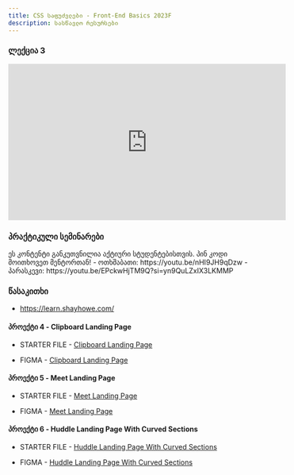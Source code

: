 ```yaml
---
title: CSS საფუძვლები - Front-End Basics 2023F
description: სასწავლო რესურსები
---
```


### ლექცია 3

<iframe width="560" height="315" src="https://www.youtube.com/embed/SWmyQG_41N0?si=fvNKqLJl5KpZII4u" title="YouTube video player" frameBorder="0" allow="accelerometer; autoplay; clipboard-write; encrypted-media; gyroscope; picture-in-picture; web-share" allowFullScreen></iframe>

### პრაქტიკული სემინარები

<Card>
  <PinCodeProtectedContent>
    <Locked>
      ეს კონტენტი განკუთვნილია აქტიური სტუდენტებისთვის. პინ კოდი მოითხოვეთ
      მენტორთან!
    </Locked>
    <Unlocked>
      - ოთხშაბათი: https://youtu.be/nHI9JH9qDzw
      - პარასკევი: https://youtu.be/EPckwHjTM9Q?si=yn9QuLZxIX3LKMMP
    </Unlocked>
  </PinCodeProtectedContent>
</Card>

### წასაკითხი

- https://learn.shayhowe.com/

#### პროექტი 4 - Clipboard Landing Page

- STARTER FILE - [Clipboard Landing Page](https://drive.google.com/file/d/1RO3IsfOO3c7BlpnnND-swurb-ah4-8rh/view?usp=sharing)

- FIGMA - [Clipboard Landing Page](https://www.figma.com/file/Ibgj2LcEqhfrFqLTwZONXf/clipboard-landing-page?type=design&mode=design&t=pQlxg5oguQXuTEcS-0)

#### პროექტი 5 - Meet Landing Page

- STARTER FILE - [Meet Landing Page](https://drive.google.com/file/d/1Hvv2KtVoYXw22KYP25U_J0nUrd__SRCn/view?usp=sharing)

- FIGMA - [Meet Landing Page](https://www.figma.com/file/Qyn7Fqm4FlIO91wl2kpHwD/meet-landing-page?type=design&mode=design&t=Q7kzNXsuZI83DhBP-0)

#### პროექტი 6 - Huddle Landing Page With Curved Sections

- STARTER FILE - [Huddle Landing Page With Curved Sections](https://drive.google.com/file/d/1t3OivlLKRvvlA5UzPfNTdCRU2CWc4b9k/view?usp=sharing)

- FIGMA - [Huddle Landing Page With Curved Sections](https://www.figma.com/file/g86d92GLVCsfqH7cKyWYXz/huddle-landing-page-with-curved-sections?type=design&node-id=0-1&mode=design&t=9f7v0hapuTwgNnTg-0)
